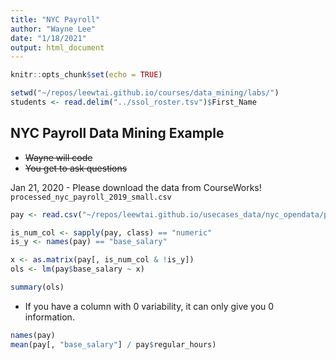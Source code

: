 ```yaml
---
title: "NYC Payroll"
author: "Wayne Lee"
date: "1/18/2021"
output: html_document
---
```


```r
knitr::opts_chunk$set(echo = TRUE)
```

```r
setwd("~/repos/leewtai.github.io/courses/data_mining/labs/")
students <- read.delim("../ssol_roster.tsv")$First_Name
```
## NYC Payroll Data Mining Example

- ~~Wayne will code~~
- ~~You get to ask questions~~

Jan 21, 2020 - Please download the data from CourseWorks!
`processed_nyc_payroll_2019_small.csv`

```r
pay <- read.csv("~/repos/leewtai.github.io/usecases_data/nyc_opendata/processed_nyc_payroll_2019_small.csv")

is_num_col <- sapply(pay, class) == "numeric"
is_y <- names(pay) == "base_salary"

x <- as.matrix(pay[, is_num_col & !is_y])
ols <- lm(pay$base_salary ~ x)

summary(ols)

```

- If you have a column with 0 variability, it can only give you 0 information.




```r
names(pay)
mean(pay[, "base_salary"] / pay$regular_hours)

```

















